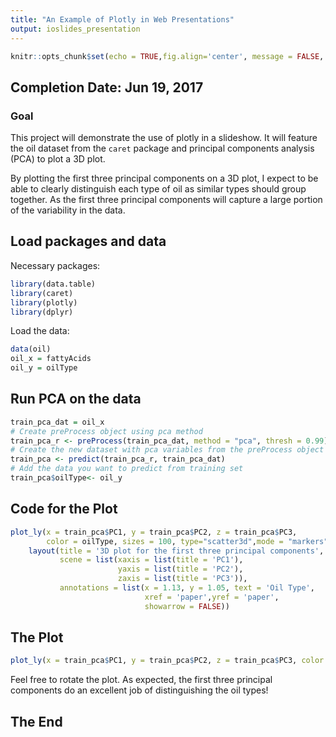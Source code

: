 ```yaml
---
title: "An Example of Plotly in Web Presentations"
output: ioslides_presentation
---
```


```r
knitr::opts_chunk$set(echo = TRUE,fig.align='center', message = FALSE, warning=FALSE)
```

## Completion Date: Jun 19, 2017

### Goal

This project will demonstrate the use of plotly in a slideshow. It will feature the oil dataset from the `caret` package and principal components analysis (PCA) to plot a 3D plot.

By plotting the first three principal components on a 3D plot, I expect to be able to clearly distinguish each type of oil as similar types should group together. As the first three principal components will capture a large portion of the variability in the data.

## Load packages and data
Necessary packages:
```r
library(data.table)
library(caret)
library(plotly)
library(dplyr)
```
Load the data:
```r
data(oil)
oil_x = fattyAcids
oil_y = oilType
```



## Run PCA on the data

```r
train_pca_dat = oil_x
# Create preProcess object using pca method
train_pca_r <- preProcess(train_pca_dat, method = "pca", thresh = 0.99)
# Create the new dataset with pca variables from the preProcess object
train_pca <- predict(train_pca_r, train_pca_dat)
# Add the data you want to predict from training set
train_pca$oilType<- oil_y
```


## Code for the Plot
```r
plot_ly(x = train_pca$PC1, y = train_pca$PC2, z = train_pca$PC3, 
        color = oilType, sizes = 100, type="scatter3d",mode = "markers") %>% 
    layout(title = '3D plot for the first three principal components', 
           scene = list(xaxis = list(title = 'PC1'), 
                        yaxis = list(title = 'PC2'), 
                        zaxis = list(title = 'PC3')), 
           annotations = list(x = 1.13, y = 1.05, text = 'Oil Type',
                              xref = 'paper',yref = 'paper', 
                              showarrow = FALSE))
```

## The Plot
```r
plot_ly(x = train_pca$PC1, y = train_pca$PC2, z = train_pca$PC3, color = oilType, sizes = 100, type="scatter3d",mode = "markers") %>% layout(title = '3D plot for the first three principal components', scene = list(xaxis = list(title = 'PC1'), yaxis = list(title = 'PC2'), zaxis = list(title = 'PC3')), annotations = list(x = 1.13, y = 1.05,text = 'Oil Type',xref = 'paper',yref = 'paper', showarrow = FALSE))
```
Feel free to rotate the plot. As expected, the first three principal components do an excellent job of distinguishing the oil types!

## The End